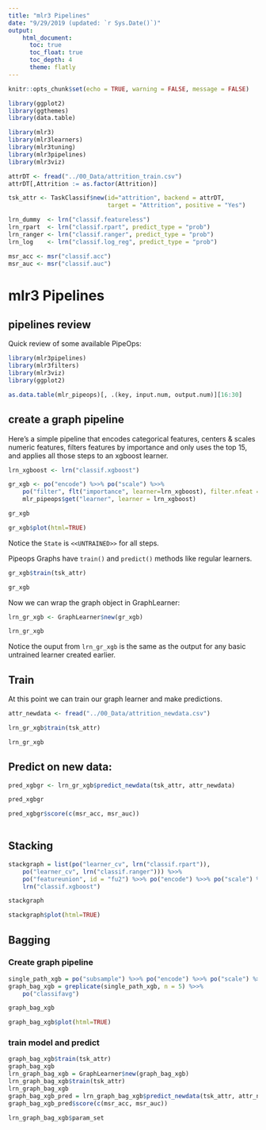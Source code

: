 ```yaml
---
title: "mlr3 Pipelines"
date: "9/29/2019 (updated: `r Sys.Date()`)"
output: 
    html_document:
      toc: true
      toc_float: true
      toc_depth: 4
      theme: flatly
---
```


```r
knitr::opts_chunk$set(echo = TRUE, warning = FALSE, message = FALSE)
```

```r

library(ggplot2)
library(ggthemes)
library(data.table)

library(mlr3)
library(mlr3learners)
library(mlr3tuning)
library(mlr3pipelines)
library(mlr3viz)

attrDT <- fread("../00_Data/attrition_train.csv")
attrDT[,Attrition := as.factor(Attrition)]

tsk_attr <- TaskClassif$new(id="attrition", backend = attrDT, 
                            target = "Attrition", positive = "Yes")

lrn_dummy  <- lrn("classif.featureless")
lrn_rpart  <- lrn("classif.rpart", predict_type = "prob")
lrn_ranger <- lrn("classif.ranger", predict_type = "prob")
lrn_log    <- lrn("classif.log_reg", predict_type = "prob")

msr_acc <- msr("classif.acc")
msr_auc <- msr("classif.auc")
```

# mlr3 Pipelines 

## pipelines review
Quick review of some available PipeOps:

```r
library(mlr3pipelines)
library(mlr3filters)
library(mlr3viz)
library(ggplot2)

as.data.table(mlr_pipeops)[, .(key, input.num, output.num)][16:30]

```

## create a graph pipeline
Here's a simple pipeline that encodes categorical features, centers & scales numeric features, filters features by importance and only uses the top 15, and applies all those steps to an xgboost learner.

```r

lrn_xgboost <- lrn("classif.xgboost")

gr_xgb <- po("encode") %>>% po("scale") %>>%
    po("filter", flt("importance", learner=lrn_xgboost), filter.nfeat = 15) %>>%
    mlr_pipeops$get("learner", learner = lrn_xgboost)

gr_xgb

gr_xgb$plot(html=TRUE)
```

Notice the `State` is `<<UNTRAINED>>` for all steps.

Pipeops Graphs have `train()` and `predict()` methods like regular learners.

```r
gr_xgb$train(tsk_attr)

gr_xgb
```
Now we can wrap the graph object in GraphLearner:

```r
lrn_gr_xgb <- GraphLearner$new(gr_xgb)

lrn_gr_xgb
```

Notice the ouput from `lrn_gr_xgb` is the same as the output for any basic untrained learner created earlier. 

## Train
At this point we can train our graph learner and make predictions.

```r
attr_newdata <- fread("../00_Data/attrition_newdata.csv")
```

```r
lrn_gr_xgb$train(tsk_attr)

lrn_gr_xgb
```

## Predict on new data:
```r
pred_xgbgr <- lrn_gr_xgb$predict_newdata(tsk_attr, attr_newdata)

pred_xgbgr 

pred_xgbgr$score(c(msr_acc, msr_auc))
  
```

## Stacking
```r
stackgraph = list(po("learner_cv", lrn("classif.rpart")),
    po("learner_cv", lrn("classif.ranger"))) %>>%
    po("featureunion", id = "fu2") %>>% po("encode") %>>% po("scale") %>>%
    lrn("classif.xgboost")

stackgraph

stackgraph$plot(html=TRUE)
```


## Bagging

### Create graph pipeline
```r
single_path_xgb = po("subsample") %>>% po("encode") %>>% po("scale") %>>% lrn("classif.xgboost")
graph_bag_xgb = greplicate(single_path_xgb, n = 5) %>>%
    po("classifavg")

graph_bag_xgb

graph_bag_xgb$plot(html=TRUE)
```

### train model and predict 
```r
graph_bag_xgb$train(tsk_attr)
graph_bag_xgb
lrn_graph_bag_xgb = GraphLearner$new(graph_bag_xgb)
lrn_graph_bag_xgb$train(tsk_attr)
lrn_graph_bag_xgb
graph_bag_xgb_pred = lrn_graph_bag_xgb$predict_newdata(tsk_attr, attr_newdata)
graph_bag_xgb_pred$score(c(msr_acc, msr_auc))
```

```r
lrn_graph_bag_xgb$param_set

```

